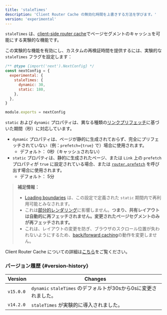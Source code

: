 ```yaml
---
title: 'staleTimes'
description: 'Client Router Cache の無効化時間を上書きする方法を学びます。'
version: 'experimental'
---
```


`staleTimes` は、[client-side router cache](/docs/app/building-your-application/caching#client-side-router-cache)でページセグメントのキャッシュを可能にする実験的な機能です。

この実験的な機能を有効にし、カスタムの再検証時間を提供するには、実験的な `staleTimes` フラグを設定します：

```js title="next.config.js"
/** @type {import('next').NextConfig} */
const nextConfig = {
  experimental: {
    staleTimes: {
      dynamic: 30,
      static: 180,
    },
  },
}

module.exports = nextConfig
```

`static` および `dynamic` プロパティは、異なる種類の[リンクプリフェッチ](/docs/app/api-reference/components/link#prefetch)に基づいた期間（秒）に対応しています。

- `dynamic` プロパティは、ページが静的に生成されておらず、完全にプリフェッチされていない（例：`prefetch={true}` で）場合に使用されます。
  - デフォルト： 0秒（キャッシュされない）
- `static` プロパティは、静的に生成されたページ、または `Link` 上の `prefetch` プロパティが `true` に設定されている場合、または [`router.prefetch`](/docs/app/building-your-application/caching#routerprefetch) を呼び出す場合に使用されます。
  - デフォルト： 5分

> **補足情報：**
>
> - [Loading boundaries](/docs/app/api-reference/file-conventions/loading) は、この設定で定義された `static` 期間内で再利用可能とみなされます。
> - これは[部分的レンダリング](/docs/app/building-your-application/routing/linking-and-navigating#4-partial-rendering)に影響しません。**つまり、共有レイアウトは自動的に再フェッチされません。変更されたページセグメントのみが再フェッチされます。**
> - これは、レイアウトの変更を防ぎ、ブラウザのスクロール位置が失われないようにするため、[back/forward caching](/docs/app/building-your-application/caching#client-side-router-cache)の動作を変更しません。

Client Router Cache についての詳細は[こちら](/docs/app/building-your-application/caching#client-side-router-cache)をご覧ください。

### バージョン履歴 {#version-history}

| Version   | Changes                                                          |
| --------- | ---------------------------------------------------------------- |
| `v15.0.0` | `dynamic` `staleTimes` のデフォルトが30sから0sに変更されました。 |
| `v14.2.0` | `staleTimes` が実験的に導入されました。                          |
